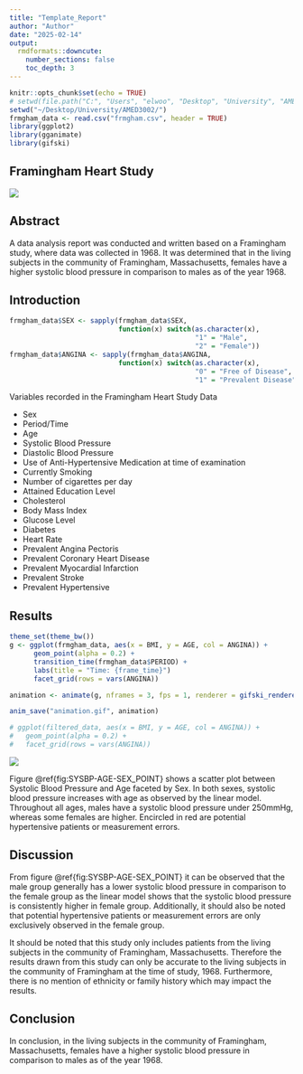 ```yaml
---
title: "Template_Report"
author: "Author"
date: "2025-02-14"
output: 
  rmdformats::downcute:
    number_sections: false
    toc_depth: 3
---
```


```r
knitr::opts_chunk$set(echo = TRUE)
# setwd(file.path("C:", "Users", "elwoo", "Desktop", "University", "AMED3002"))
setwd("~/Desktop/University/AMED3002/")
frmgham_data <- read.csv("frmgham.csv", header = TRUE)
library(ggplot2)
library(gganimate)
library(gifski)
```

## **Framingham Heart Study**
![](./framingham_heart_banner.jpg)

## Abstract {#abstract}
A data analysis report was conducted and written based on a Framingham study, where data 
was collected in 1968. It was determined that in the living subjects in the community of 
Framingham, Massachusetts, females have a higher systolic blood pressure in comparison 
to males as of the year 1968.


## Introduction {#introduction}
```r
frmgham_data$SEX <- sapply(frmgham_data$SEX, 
                           function(x) switch(as.character(x),
                                              "1" = "Male",
                                              "2" = "Female"))
frmgham_data$ANGINA <- sapply(frmgham_data$ANGINA, 
                           function(x) switch(as.character(x),
                                              "0" = "Free of Disease",
                                              "1" = "Prevalent Disease"))
```

Variables recorded in the Framingham Heart Study Data

- Sex
- Period/Time
- Age
- Systolic Blood Pressure
- Diastolic Blood Pressure
- Use of
  Anti-Hypertensive Medication at time of examination
- Currently Smoking 
- Number of cigarettes per day
- Attained Education Level 
- Cholesterol
- Body Mass Index
- Glucose Level
- Diabetes
- Heart Rate
- Prevalent Angina Pectoris
- Prevalent Coronary Heart Disease
- Prevalent Myocardial Infarction
- Prevalent Stroke
- Prevalent Hypertensive


## Results {#results}
``` r
theme_set(theme_bw())
g <- ggplot(frmgham_data, aes(x = BMI, y = AGE, col = ANGINA)) +
      geom_point(alpha = 0.2) +
      transition_time(frmgham_data$PERIOD) +
      labs(title = "Time: {frame_time}")
      facet_grid(rows = vars(ANGINA))

animation <- animate(g, nframes = 3, fps = 1, renderer = gifski_renderer())

anim_save("animation.gif", animation)

# ggplot(filtered_data, aes(x = BMI, y = AGE, col = ANGINA)) +
#   geom_point(alpha = 0.2) +
#   facet_grid(rows = vars(ANGINA))
```

![](./animation.gif)

Figure \@ref{fig:SYSBP-AGE-SEX_POINT} shows a scatter plot between Systolic Blood 
Pressure and Age faceted by Sex. In both sexes, systolic blood pressure increases with age
as observed by the linear model. Throughout all ages, males have a systolic blood pressure 
under 250mmHg, whereas some females are higher. Encircled in red are potential 
hypertensive patients or measurement errors.

## Discussion {#discussion}
From figure \@ref{fig:SYSBP-AGE-SEX_POINT} it can be observed that the male group generally 
has a lower systolic blood pressure in comparison to the female group as the linear model 
shows that the systolic blood pressure is consistently higher in female group. 
Additionally, it should also be noted that potential hypertensive patients or measurement 
errors are only exclusively observed in the female group.

It should be noted that this study only includes patients from the living subjects in the 
community of Framingham, Massachusetts. Therefore the results drawn from this study can 
only be accurate to the living subjects in the community of Framingham at the time of study, 
1968.
Furthermore, there is no mention of ethnicity or family history which may impact the results.

## Conclusion {#conclusion}
In conclusion, in the living subjects in the community of Framingham, Massachusetts, females 
have a higher systolic blood pressure in comparison to males as of the year 1968.

